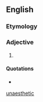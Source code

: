 ==English==

===Etymology===
{{prefix|un|æsthetic}}

===Adjective===
{{en-adj}}

# {{context|archaic|rare|lang=en}} {{alternative spelling of|unaesthetic|lang=en}}

====Quotations====
* {{seeCites}}

[[Category:English terms spelled with Æ|unaesthetic]]